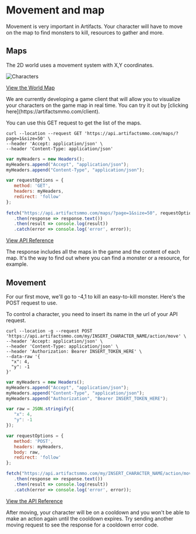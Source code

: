 

# Movement and map
  
Movement is very important in Artifacts. Your character will have to move on the map to find monsters to kill, resources to gather and more.

## Maps

The 2D world uses a movement system with X,Y coordinates.

![Characters](https://api.artifactsmmo.com/images/docs/map.png)

[View the World Map](https://artifactsmmo.com/database/maps/world)

<Callout type="info" emoji="ℹ️">
We are currently developing a game client that will allow you to visualize your characters on the game map in real time. You can try it out by [clicking here](https://artifactsmmo.com/client).
</Callout>

You can use this GET request to get the list of the maps.


```http filename="cURL" copy
curl --location --request GET 'https://api.artifactsmmo.com/maps/?page=1&size=50' \
--header 'Accept: application/json' \
--header 'Content-Type: application/json'
```
```js filename="Javascript" copy
var myHeaders = new Headers();
myHeaders.append("Accept", "application/json");
myHeaders.append("Content-Type", "application/json");

var requestOptions = {
   method: 'GET',
   headers: myHeaders,
   redirect: 'follow'
};
 
fetch("https://api.artifactsmmo.com/maps/?page=1&size=50", requestOptions)
   .then(response => response.text())
   .then(result => console.log(result))
   .catch(error => console.log('error', error));
```


[View API Reference](https://api.artifactsmmo.com/docs/#/operations/all_maps_maps__get)

The response includes all the maps in the game and the content of each map. It's the way to find out where you can find a monster or a resource, for example.


## Movement

For our first move, we'll go to -4,1 to kill an easy-to-kill monster. Here's the POST request to use.

<Callout type="info" emoji="ℹ️">
To control a character, you need to insert its name in the url of your API request.
</Callout>

```http filename="cURL" copy
curl --location -g --request POST 'https://api.artifactsmmo.com/my/INSERT_CHARACTER_NAME/action/move' \
--header 'Accept: application/json' \
--header 'Content-Type: application/json' \
--header 'Authorization: Bearer INSERT_TOKEN_HERE' \
--data-raw '{
  "x": 4,
  "y": -1
}'
```
```js filename="Javascript" copy
var myHeaders = new Headers();
myHeaders.append("Accept", "application/json");
myHeaders.append("Content-Type", "application/json");
myHeaders.append("Authorization", "Bearer INSERT_TOKEN_HERE");

var raw = JSON.stringify({
   "x": 4,
   "y": -1
});

var requestOptions = {
   method: 'POST',
   headers: myHeaders,
   body: raw,
   redirect: 'follow'
};

fetch("https://api.artifactsmmo.com/my/INSERT_CHARACTER_NAME/action/move", requestOptions)
   .then(response => response.text())
   .then(result => console.log(result))
   .catch(error => console.log('error', error));
```

[View the API Reference](https://api.artifactsmmo.com/docs/#/operations/action_move_my__name__action_move_post)

After moving, your character will be on a cooldown and you won't be able to make an action again until the cooldown expires. Try sending another moving request to see the response for a cooldown error code.

